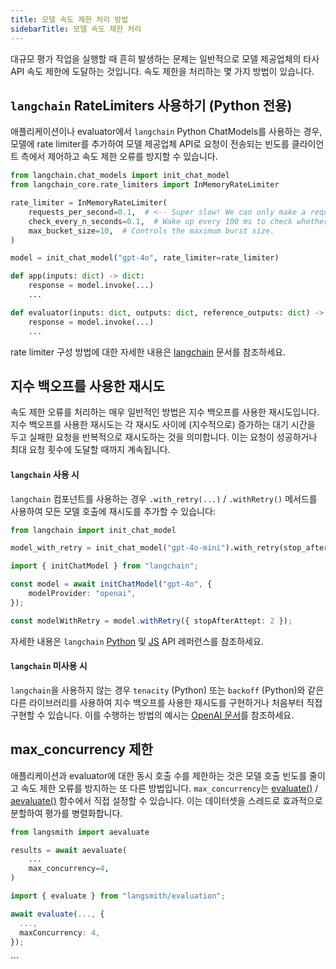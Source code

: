 ```yaml
---
title: 모델 속도 제한 처리 방법
sidebarTitle: 모델 속도 제한 처리
---
```


대규모 평가 작업을 실행할 때 흔히 발생하는 문제는 일반적으로 모델 제공업체의 타사 API 속도 제한에 도달하는 것입니다. 속도 제한을 처리하는 몇 가지 방법이 있습니다.

## `langchain` RateLimiters 사용하기 (Python 전용)

애플리케이션이나 evaluator에서 `langchain` Python ChatModels를 사용하는 경우, 모델에 rate limiter를 추가하여 모델 제공업체 API로 요청이 전송되는 빈도를 클라이언트 측에서 제어하고 속도 제한 오류를 방지할 수 있습니다.

```python
from langchain.chat_models import init_chat_model
from langchain_core.rate_limiters import InMemoryRateLimiter

rate_limiter = InMemoryRateLimiter(
    requests_per_second=0.1,  # <-- Super slow! We can only make a request once every 10 seconds!!
    check_every_n_seconds=0.1,  # Wake up every 100 ms to check whether allowed to make a request,
    max_bucket_size=10,  # Controls the maximum burst size.
)

model = init_chat_model("gpt-4o", rate_limiter=rate_limiter)

def app(inputs: dict) -> dict:
    response = model.invoke(...)
    ...

def evaluator(inputs: dict, outputs: dict, reference_outputs: dict) -> dict:
    response = model.invoke(...)
    ...
```

rate limiter 구성 방법에 대한 자세한 내용은 [langchain](https://python.langchain.com/docs/how_to/chat_model_rate_limiting/) 문서를 참조하세요.

## 지수 백오프를 사용한 재시도

속도 제한 오류를 처리하는 매우 일반적인 방법은 지수 백오프를 사용한 재시도입니다. 지수 백오프를 사용한 재시도는 각 재시도 사이에 (지수적으로) 증가하는 대기 시간을 두고 실패한 요청을 반복적으로 재시도하는 것을 의미합니다. 이는 요청이 성공하거나 최대 요청 횟수에 도달할 때까지 계속됩니다.

#### `langchain` 사용 시

`langchain` 컴포넌트를 사용하는 경우 `.with_retry(...)` / `.withRetry()` 메서드를 사용하여 모든 모델 호출에 재시도를 추가할 수 있습니다:

<CodeGroup>

```python Python
from langchain import init_chat_model

model_with_retry = init_chat_model("gpt-4o-mini").with_retry(stop_after_attempt=6)
```

```typescript TypeScript
import { initChatModel } from "langchain";

const model = await initChatModel("gpt-4o", {
    modelProvider: "openai",
});

const modelWithRetry = model.withRetry({ stopAfterAttept: 2 });
```

</CodeGroup>

자세한 내용은 `langchain` [Python](https://python.langchain.com/api_reference/core/language_models/langchain_core.language_models.chat_models.BaseChatModel.html#langchain_core.language_models.chat_models.BaseChatModel.with_retry) 및 [JS](https://v03.api.js.langchain.com/classes/_langchain_core.language_models_chat_models.BaseChatModel.html#withRetry) API 레퍼런스를 참조하세요.

#### `langchain` 미사용 시

`langchain`을 사용하지 않는 경우 `tenacity` (Python) 또는 `backoff` (Python)와 같은 다른 라이브러리를 사용하여 지수 백오프를 사용한 재시도를 구현하거나 처음부터 직접 구현할 수 있습니다. 이를 수행하는 방법의 예시는 [OpenAI 문서](https://platform.openai.com/docs/guides/rate-limits#retrying-with-exponential-backoff)를 참조하세요.

## max_concurrency 제한

애플리케이션과 evaluator에 대한 동시 호출 수를 제한하는 것은 모델 호출 빈도를 줄이고 속도 제한 오류를 방지하는 또 다른 방법입니다. `max_concurrency`는 [evaluate()](https://docs.smith.langchain.com/reference/python/evaluation/langsmith.evaluation._runner.evaluate) / [aevaluate()](https://docs.smith.langchain.com/reference/python/evaluation/langsmith.evaluation._arunner.aevaluate) 함수에서 직접 설정할 수 있습니다. 이는 데이터셋을 스레드로 효과적으로 분할하여 평가를 병렬화합니다.

<CodeGroup>

```python Python
from langsmith import aevaluate

results = await aevaluate(
    ...
    max_concurrency=4,
)
```

```typescript TypeScript
import { evaluate } from "langsmith/evaluation";

await evaluate(..., {
  ...,
  maxConcurrency: 4,
});
```

</CodeGroup>
```